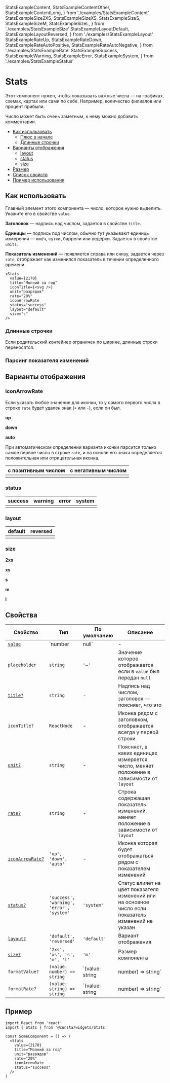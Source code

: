   StatsExampleContent,
  StatsExampleContentOther,
  StatsExampleContentLong,
} from './examples/StatsExampleContent'
  StatsExampleSize2XS,
  StatsExampleSizeXS,
  StatsExampleSizeS,
  StatsExampleSizeM,
  StatsExampleSizeL,
} from './examples/StatsExampleSize'
  StatsExampleLayoutDefault,
  StatsExampleLayoutReversed,
} from './examples/StatsExampleLayout'
  StatsExampleRateUp,
  StatsExampleRateDown,
  StatsExampleRateAutoPositive,
  StatsExampleRateAutoNegative,
} from './examples/StatsExampleRate'
  StatsExampleSuccess,
  StatsExampleWarning,
  StatsExampleError,
  StatsExampleSystem,
} from './examples/StatsExampleStatus'

# Stats

Этот компонент нужен, чтобы показывать важные числа — на графиках, схемах, картах или сами по себе.
Например, количество филиалов или процент прибыли.

Число может быть очень заметным, к нему можно добавить комментарии.

- [Как использовать](#как-использовать)
  - [Плюс в начале](#плюс-в-начале)
  - [Длинные строчки](#длинные-строчки)
- [Варианты отображения](#варианты-отображения)
  - [layout](#layout)
  - [status](#status)
  - [size](#size)
- [Размер](#размер)
- [Список свойств](#свойства)
- [Пример использования](#пример)

## Как использовать

Главный элемент этого компонента — число, которое нужно выделить. Укажите его в свойстве `value`.

**Заголовок** — надпись над числом, задается в свойстве `title`.

**Единицы** — подпись под числом, обычно тут указывают единицы измерения — км/ч, сутки, баррели или ведерки.
Задается в свойстве `units`.

**Показатель изменений** — появляется справа или снизу, задается через `rate`, отображает как изменился показатель в течении определенного времени.

<StatsExampleContent />

```tsx
<Stats
  value={2170}
  title="Молний за год"
  iconTitle={<svg />}
  unit="разрядов"
  rate="20%"
  iconArrowRate
  status="success"
  layout="default"
  size="s"
/>
```

### Длинные строчки

Если родительский контейнер ограничен по ширине, длинные строки переносятся.

<StatsExampleContentLong />

### Парсинг показателя изменений

## Варианты отображения

### iconArrowRate

Если указать любое значение для иконки, то у самого первого числа в строке `rate` будет удален знак (`+` или `-`), если он был.

**up**

<StatsExampleRateUp />

**down**

<StatsExampleRateDown />

**auto**

При автоматическом определении варианта иконки парсится только самое первое число в строке `rate`, и на основе его знака определяется положительная или отрицательная иконка.

| с позитивным числом              | с негативным числом              |
| -------------------------------- | -------------------------------- |
| <StatsExampleRateAutoPositive /> | <StatsExampleRateAutoNegative /> |

### status

| success                 | warning                 | error                 | system                 |
| ----------------------- | ----------------------- | --------------------- | ---------------------- |
| <StatsExampleSuccess /> | <StatsExampleWarning /> | <StatsExampleError /> | <StatsExampleSystem /> |

### layout

| default                       | reversed                       |
| ----------------------------- | ------------------------------ |
| <StatsExampleLayoutDefault /> | <StatsExampleLayoutReversed /> |

### size

**2xs**

<StatsExampleSize2XS />

**xs**

<StatsExampleSizeXS />

**s**

<StatsExampleSizeS />

**m**

<StatsExampleSizeM />

**l**

<StatsExampleSizeL />

## Свойства

| Свойство                           | Тип                                       | По умолчанию                         | Описание                                                                                             |
| ---------------------------------- | ----------------------------------------- | ------------------------------------ | ---------------------------------------------------------------------------------------------------- |
| [`value`](#как-использовать)       | `number | null`                           | -                                    | Число, которое нужно показать                                                                        |
| `placeholder`                      | `string`                                  | `'—'`                                | Значение которое отображается если в `value` был передан `null`                                      |
| [`title?`](#как-использовать)      | `string`                                  | -                                    | Надпись над числом, заголовок — поясняет, что это                                                    |
| `iconTitle?`                       | `ReactNode`                               | -                                    | Иконка рядом с заголовком, отображается всегда у первой строки                                       |
| [`unit?`](#как-использовать)       | `string`                                  | -                                    | Поясняет, в каких единицах измеряется число, меняет положение в зависимости от `layout`              |
| [`rate?`](#как-использовать)       | `string`                                  | -                                    | Строка содержащая показатель изменений, меняет положение в зависимости от `layout`                   |
| [`iconArrowRate?`](#iconArrowRate) | `'up', 'down', 'auto'`                    | -                                    | Иконка которая будет отображаться рядом с показателем изменений                                      |
| [`status?`](#status)               | `'success', 'warning', 'error', 'system'` | `'system'`                           | Статус влияет на цвет показателя изменений или на основное число если показатель изменений не указан |
| [`layout?`](#layout)               | `'default', 'reversed'`                   | `'default'`                          | Вариант отображения                                                                                  |
| [`size?`](#size)                   | `'2xs', 'xs', 's', 'm', 'l'`              | `'m'`                                | Размер компонента                                                                                    |
| `formatValue?`                     | `(value: number) => string`               | `(value: string | number) => string` | Метод форматирования `value`, по умолчанию добавляет отбивки и заменяет точки в дробях на запятые    |
| `formatRate?`                      | `(value: string) => string`               | `(value: string | number) => string` | Метод форматирования `rate`, по умолчанию добавляет отбивки и заменяет точки в дробях на запятые     |

## Пример

```tsx
import React from 'react'
import { Stats } from '@consta/widgets/Stats'

const SomeComponent = () => (
  <Stats
    value={2170}
    title="Молний за год"
    unit="разрядов"
    rate="20%"
    iconArrowRate
    status="success"
  />
)
```
